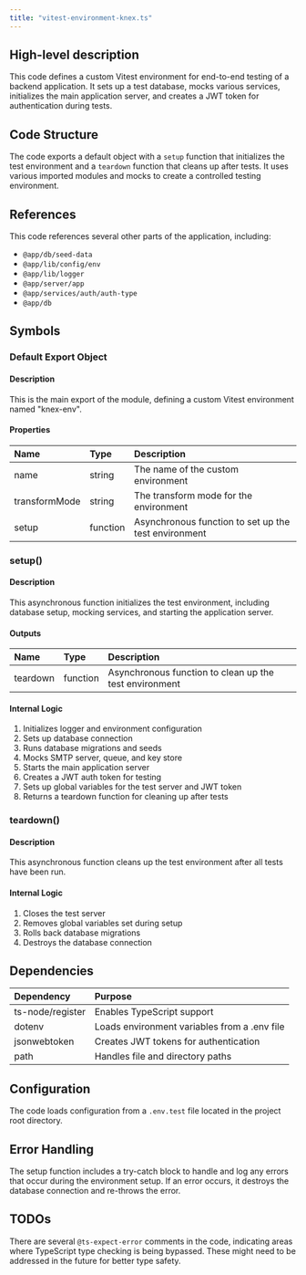 ```yaml
---
title: "vitest-environment-knex.ts"
---
```


## High-level description
This code defines a custom Vitest environment for end-to-end testing of a backend application. It sets up a test database, mocks various services, initializes the main application server, and creates a JWT token for authentication during tests.

## Code Structure
The code exports a default object with a `setup` function that initializes the test environment and a `teardown` function that cleans up after tests. It uses various imported modules and mocks to create a controlled testing environment.

## References
This code references several other parts of the application, including:
- `@app/db/seed-data`
- `@app/lib/config/env`
- `@app/lib/logger`
- `@app/server/app`
- `@app/services/auth/auth-type`
- `@app/db`

## Symbols

### Default Export Object
#### Description
This is the main export of the module, defining a custom Vitest environment named "knex-env".

#### Properties
| Name | Type | Description |
|:-----|:-----|:------------|
| name | string | The name of the custom environment |
| transformMode | string | The transform mode for the environment |
| setup | function | Asynchronous function to set up the test environment |

### setup()
#### Description
This asynchronous function initializes the test environment, including database setup, mocking services, and starting the application server.

#### Outputs
| Name | Type | Description |
|:-----|:-----|:------------|
| teardown | function | Asynchronous function to clean up the test environment |

#### Internal Logic
1. Initializes logger and environment configuration
2. Sets up database connection
3. Runs database migrations and seeds
4. Mocks SMTP server, queue, and key store
5. Starts the main application server
6. Creates a JWT auth token for testing
7. Sets up global variables for the test server and JWT token
8. Returns a teardown function for cleaning up after tests

### teardown()
#### Description
This asynchronous function cleans up the test environment after all tests have been run.

#### Internal Logic
1. Closes the test server
2. Removes global variables set during setup
3. Rolls back database migrations
4. Destroys the database connection

## Dependencies
| Dependency | Purpose |
|:-----------|:--------|
| ts-node/register | Enables TypeScript support |
| dotenv | Loads environment variables from a .env file |
| jsonwebtoken | Creates JWT tokens for authentication |
| path | Handles file and directory paths |

## Configuration
The code loads configuration from a `.env.test` file located in the project root directory.

## Error Handling
The setup function includes a try-catch block to handle and log any errors that occur during the environment setup. If an error occurs, it destroys the database connection and re-throws the error.

## TODOs
There are several `@ts-expect-error` comments in the code, indicating areas where TypeScript type checking is being bypassed. These might need to be addressed in the future for better type safety.